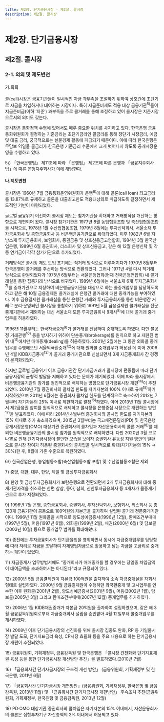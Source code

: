 ```yaml
---
title: 제2장. 단기금융시장 - 제2절. 콜시장
description: 제2절. 콜시장
---
```


# 제2장. 단기금융시장

## 제2절. 콜시장

### 2-1. 의의 및 제도변천

#### 가.의의

콜(call)시장은 금융기관들이 일시적인 자금 과부족을 조절하기 위하여 상호간에 초단기로 자금을 차입하거나 대여하는 시장이다. 
특히 지급준비제도 적용 대상 금융기관$^{5)}$들이 지급준비금(이하 ‘지준’) 과부족을 주로 콜거래를 통해 조정하고 있어 
콜시장은 지준시장으로서의 의미도 갖는다. 

콜시장은 통화정책 수행에 있어서도 매우 중요한 위치를 차지하고 있다. 
한국은행 금융통화위원회가 결정하는 기준금리는 초단기금리인 콜금리를 통해 장단기 시장금리, 예금 및 대출 금리, 
궁극적으로는 실물경제 활동에 파급되기 때문이다. 
이에 따라 한국은행은 무담보 익일물 콜금리가 한국은행 기준금리 수준에서 크게 벗어나지 않도록 공개시장운영을 수행하고 있다. 

<GComment>
5\) 「한국은행법」 제11조에 따라 「은행법」 제2조에 따른 은행과 「금융지주회사법」에 따른 은행지주회사가 이에 해당한다. 

</GComment>

#### 나.제도변천

콜시장은 1960년 7월 금융통화운영위원회가 은행$^{6)}$에 대해 콜론(call loan) 최고금리를 13.87%로 규제하고 
콜론을 대출최고한도 적용대상외로 취급하도록 결정하면서 제도적인 기반이 마련되었다.

글로벌 금융위기 이전까지 콜시장 제도는 참가기관을 확대하고 거래방식을 개선하는 방향으로 개편되어 왔다. 
콜시장 참가기관은 1977년 8월 농업협동조합 및 축산업협동조합을 시작으로, 1978년 1월 수산업협동조합, 
1979년 8월에는 투자신탁회사, 서울소재 투자금융회사 및 종합금융회사 등 비은행금융기관으로 확대되었다. 
이후 1982년 6월 지방소재 투자금융회사, 보험회사, 증권금융 및 상호신용금고연합회, 1984년 3월 한국산업은행, 
1989년 6월 증권회사, 리스회사 및 상호신용금고, 같은 해 12월 은행신탁 및 각종 연기금이 각각 참가기관으로 추가되었다.

거래방식은 콜시장 제도 도입 초기에는 직거래 방식으로 이루어지다가 1970년 8월부터 한국은행이 콜거래를 주선하는 방식으로 전환되었다. 
그러나 1971년 4월 다시 직거래 방식으로 환원되었다가 1975년 6월부터는 서울은행협회(현재 전국은행연합회) 내 콜거래실을 통한 
집중거래 방식으로 바뀌었다. 
1989년 6월에는 서울소재 6개 투자금융회사$^{7)}$를 중개기관으로 지정하여 비은행금융기관을 대상으로 하는 콜중개업무를 담당하도록 하고 
같은 해 10월 금융결제원 콜거래실에 은행간 콜거래에 대한 중개기능을 부여하였다. 
이후 금융결제원 콜거래실을 통한 은행간 거래와 투자금융회사를 통한 비은행간 거래로 분리·운영되던 콜시장을 통합하기 위하여 
1991년 5월 금융결제원 콜거래실을 전문중개기관에서 제외하는 대신 서울소재 모든 투자금융회사 8개사$^{8)}$에 대해 콜거래 중개업무를 허용하였다.

1996년 11월부터는 한국자금중개$^{9)}$가 콜거래를 전담하여 중개하도록 하였다. 
다만 불공정 거래관행$^{10)}$ 등을 방지하기 위하여 단순중개(brokerage)를 원칙으로 하고 제한된 범위 내$^{11)}$에서만 매매중개(dealing)를 허용하였다.
2001년 2월에는 그 동안 외화콜 중개업무를 수행해오던 서울외국환중개$^{12)}$에 대해 원화콜 중개업무가 허용된 데 이어 
2006년 4월 KIDB자금중개$^{13)}$가 콜거래 중개기관으로 신설되면서 3개 자금중개회사 간 경쟁이 본격화되었다.

하지만 글로벌 금융위기 이후 금융기관간 단기자금거래가 콜시장에 편중됨에 따라 단기금융시장의 균형적 발달을 저해하고 있다는 문제가 제기되었다. 
이에 따라 콜시장에서 비은행금융기관의 참가를 점진적으로 배제하는 방향으로 단기금융시장 개편$^{14)}$이 추진되었다. 
2010년 7월 증권회사의 콜차입 한도를 자기자본의 100% 이내로 규제$^{15)}$하기 시작하였으며 
2011년 6월에는 증권회사 콜차입 한도를 단계적으로 축소하여 2012년 7월부터 자기자본의 25% 이내로 제한하기로 결정$^{16)}$하였다. 
이어 2013년 11월 콜시장에서 제2금융권 참여를 원칙적으로 배제하고 콜시장을 은행중심 시장으로 개편하는 방안$^{17)}$을 발표하였다.
이에 따라 2014년 4월부터 증권회사의 콜차입 한도를 자기자본의 15% 이내로 추가 축소하였으며, 
2015년 3월부터는 국고채전문딜러(PD) 및 한국은행 공개시장운영(OMO) 대상기관 증권회사의 콜차입과 
자산운용회사의 콜론 거래$^{18)}$를 제외한 비은행금융기관의 콜시장 참가를 원칙적으로 배제하였다. 
다만 2020년 3월 코로나19로 인해 단기자금시장이 불안한 모습을 보이자 증권회사 유동성 지원 방안의 일환으로 
콜시장 참여가 허용된 증권회사의 콜차입을 일시적으로 확대(자기자본의 15% → 30%)한 후, 8월에 기존 수준으로 복원하였다.

<GCenterImg src ="/fm/t2-3.png" />
<GCenterImg src ="/fm/t2-3(2).png" caption="표2-3. 콜시장 관련 제도 변천"/>

<GComment>
6\) 한국산업은행, 농업협동조합(축산업협동조합 포함) 및 수산업협동조합은 제외

7\) 중앙, 대한, 대우, 한양, 제일 및 금성투자금융회사

8\) 한양 및 금성투자금융회사가 보람은행으로 전환되면서 2개 투자금융회사에 대해 중개기관자격을 취소하는 한편 삼삼, 동아, 삼희, 
신한투자금융회사 등 4개사가 콜중개기관으로 추가 지정되었다.

9\) 1996년 7월 은행, 종합금융회사, 증권회사, 투자신탁회사, 보험회사, 리스회사 등 총 120개 금융기관이 공동으로 100억원의 자본금을 출자하여 
설립된 콜거래 전문중개기관이다. 
1996년 11월 원화콜을 시작으로 양도성예금증서(1996년 12월), 환매조건부매매(1997년 5월), 어음(1997년 6월), 외화콜(1999년 2월), 
채권(2000년 6월) 및 담보콜(2003년 10월) 등으로 중개업무 범위를 확대해왔다. 

10\) 종전에는 투자금융회사가 단기금융업을 영위하면서 동시에 자금중개업무를 담당함에 따라 저리로 자금을 조달하여 자체영업자금으로 활용하고 
남는 자금을 고금리로 중개하는 폐단이 있었다. 

11\) 자금중개사 업무방법서에도 “중개회사가 매매중개를 할 경우에는 당일중 차입금액이 대여금액을 초과하여서는 아니된다”라고 규정되어 있다. 

12\) 2000년 5월 금융결제원이 자본금 100억원을 출자하여 소속 자금중개실을 자회사 형태로 설립하였다. 2000년 9월 금융결제원이 수행하던 
외국환중개 및 고시업무를 인수한 이후 원화콜(2001년 2월), 양도성예금증서(2001년 9월), 어음(2002년 1월), 담보콜(2005년 3월) 그리고 환매조건부매매(2007년 12월) 중개업무를 추가하였다.

13\) 2006년 1월 KIDB채권중개가 자본금 20억원을 출자하여 설립하였으며, 같은 해 3월 금융감독위원회로부터 자금중개회사 설립을 승인받아 4월 12일부터 콜중개업무를 개시하였다.

14\) 2008년 이후 단기금융시장의 선진화를 위해 콜시장 집중도 완화, RP 등 기일물시장 발달 도모, 단기지표금리 육성, CP시장 효율화 등을 주요 내용으로 하는 단기금융시장 개편이 추진되었다.

15\) 금융위원회, 기획재정부, 금융감독원 및 한국은행은 「콜시장 건전화와 단기지표채권 육성 등을 통한 단기금융시장 개선방안 추진」을 발표하였다.(2010년 7월)

16\) 「금융회사간 단기자금시장의 구조적 개선 방안」 (금융위원회, 기획재정부 및 한국은행, 2011년 6월)

17\) 「금융회사간 단기자금시장 개편방안」(금융위원회, 기획재정부, 한국은행 및 금융감독원, 2013년 11월) 및 「금융회사간 단기자금시장 개편방안」 후속조치 추진(금융위원회, 기획재정부, 한국은행 및 금융감독원, 2013년 12월)

18\) PD·OMO 대상기관 증권회사의 콜차입은 자기자본의 15% 이내에서, 자산운용회사의 콜론은 집합투자기구 자산총액의 2% 이내에서 허용되고 있다.
</GComment>